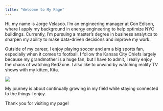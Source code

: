 ```yaml
---
title: "Welcome to My Page"
---
```


Hi, my name is Jorge Velasco. I’m an engineering manager at Con Edison, where I apply my background in energy engineering to help optimize NYC buildings. Currently, I’m pursuing a master’s degree in business analytics to sharpen my ability to make data-driven decisions and improve my work.

Outside of my career, I enjoy playing soccer and am a big sports fan, especially when it comes to football. I follow the Kansas City Chiefs largely because my grandmother is a huge fan, but I have to admit, I really enjoy the chaos of watching RedZone. I also like to unwind by watching reality TV shows with my kitten, Kita.

![](kita.jpg)

My journey is about continually growing in my field while staying connected to the things I enjoy.

Thank you for visiting my page!
